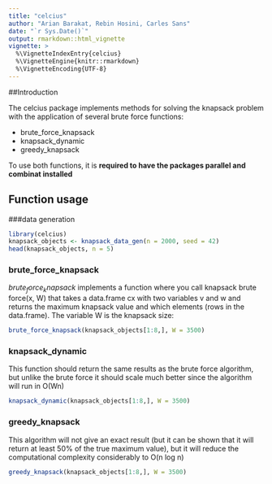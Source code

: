 ```yaml
---
title: "celcius"
author: "Arian Barakat, Rebin Hosini, Carles Sans"
date: "`r Sys.Date()`"
output: rmarkdown::html_vignette
vignette: >
  %\VignetteIndexEntry{celcius}
  %\VignetteEngine{knitr::rmarkdown}
  %\VignetteEncoding{UTF-8}
---
```


##Introduction

The celcius package implements methods for solving the knapsack problem with the application of several brute force functions: 

- brute_force_knapsack
- knapsack_dynamic
- greedy_knapsack

To use both functions, it is **required to have the packages parallel and combinat installed**

## Function usage

###data generation

```r
library(celcius)
knapsack_objects <- knapsack_data_gen(n = 2000, seed = 42)
head(knapsack_objects, n = 5)
```


### brute_force_knapsack

$brute_force_knapsack$ implements a function where you call knapsack brute force(x, W) that takes a data.frame cx with two variables v and w and returns the maximum knapsack value and which elements (rows in the data.frame). The variable W is the knapsack size:

```r
brute_force_knapsack(knapsack_objects[1:8,], W = 3500)
```


### knapsack_dynamic
This function should return the same results as the brute force algorithm, but unlike the brute force it should scale much better since the algorithm will run in O(Wn)

```r
knapsack_dynamic(knapsack_objects[1:8,], W = 3500)
```

### greedy_knapsack
This algorithm will not give an exact result (but it can be shown that it will return at least 50% of the true maximum value), but it will reduce the computational complexity considerably to O(n log n) 

```r
greedy_knapsack(knapsack_objects[1:8,], W = 3500)
```




